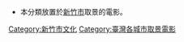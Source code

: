 *本分類放置於[[新竹市|新竹市]]取景的電影。
{{臺灣行政區劃分類導航|取景電影}}


[[Category:新竹市文化|Category:新竹市文化]]
[[Category:臺灣各城市取景電影|Category:臺灣各城市取景電影]]